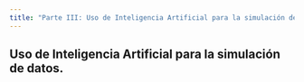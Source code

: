 ```yaml
---
title: "Parte III: Uso de Inteligencia Artificial para la simulación de datos"
---
```


## Uso de Inteligencia Artificial para la simulación de datos.

### 
